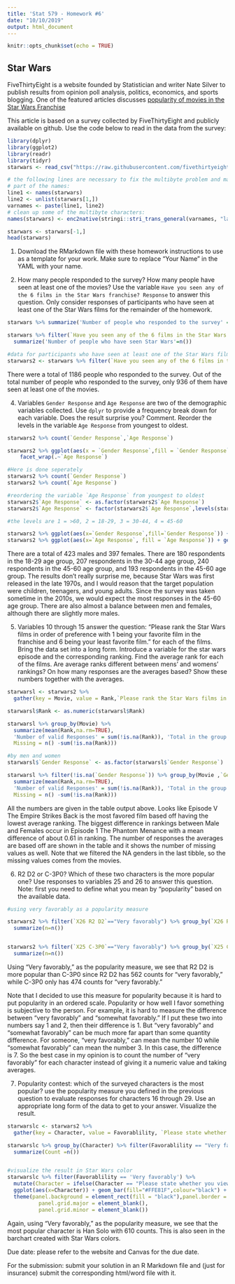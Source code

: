 ---
title: 'Stat 579 - Homework #6'
date: "10/10/2019"
output: html_document
---

```{r setup, include=FALSE}
knitr::opts_chunk$set(echo = TRUE)
```

## Star Wars

FiveThirtyEight is a website founded by Statistician and writer Nate Silver to publish results from  opinion poll analysis, politics, economics, and sports blogging.
One of the featured articles discusses [popularity of movies in the Star Wars Franchise](https://fivethirtyeight.com/features/americas-favorite-star-wars-movies-and-least-favorite-characters/)

This article is based on a survey collected by FiveThirtyEight and publicly available on github. Use the code below to read in the data from the survey:

```{r, message=FALSE, warning=FALSE}
library(dplyr)
library(ggplot2)
library(readr)
library(tidyr)
starwars <- read_csv("https://raw.githubusercontent.com/fivethirtyeight/data/master/star-wars-survey/StarWars.csv")

# the following lines are necessary to fix the multibyte problem and make proper names
# part of the names:
line1 <- names(starwars)
line2 <- unlist(starwars[1,])
varnames <- paste(line1, line2)
# clean up some of the multibyte characters:
names(starwars) <- enc2native(stringi::stri_trans_general(varnames, "latin-ascii"))

starwars <- starwars[-1,]
head(starwars)
```



1. Download the RMarkdown file with these homework instructions to use as a template for your work.
Make sure to replace "Your Name" in the YAML with your name.

3. How many people responded to the survey? How many people have seen at least one of the movies? Use the variable `Have you seen any of the 6 films in the Star Wars franchise? Response` to answer this question. Only consider responses of participants who have seen at least one of the Star Wars films for the remainder of the homework.

```{r}
starwars %>% summarize('Number of people who responded to the survey' = n())

starwars %>% filter(`Have you seen any of the 6 films in the Star Wars franchise? Response` == "Yes") %>%
  summarize('Number of people who have seen Star Wars'=n())

#data for participants who have seen at least one of the Star Wars films
starwars2 <- starwars %>% filter(`Have you seen any of the 6 films in the Star Wars franchise? Response` == "Yes")
```
There were a total of 1186 people who responded to the survey. Out of the total number of people who responded to the survey, only 936 of them have seen at least one of the movies.

4. Variables `Gender Response` and `Age Response` are two of the demographic variables collected. Use `dplyr` to provide a frequency break down for each variable. Does the result surprise you? Comment. Reorder the levels in the variable `Age Response` from youngest to oldest.

```{r}
starwars2 %>% count(`Gender Response`,`Age Response`)

starwars2 %>% ggplot(aes(x = `Gender Response`,fill = `Gender Response`)) +geom_bar() +
    facet_wrap(.~`Age Response`)

#Here is done seperately
starwars2 %>% count(`Gender Response`)
starwars2 %>% count(`Age Response`)

#reordering the variable `Age Response` from youngest to oldest
starwars2$`Age Response` <- as.factor(starwars2$`Age Response`)
starwars2$`Age Response` <- factor(starwars2$`Age Response`,levels(starwars2$`Age Response`)[c(2:4,1)])

#the levels are 1 = >60, 2 = 18-29, 3 = 30-44, 4 = 45-60

starwars2 %>% ggplot(aes(x=`Gender Response`,fill=`Gender Response`)) + geom_bar()
starwars2 %>% ggplot(aes(x=`Age Response`, fill = `Age Response`)) + geom_bar()
```

There are a total of 423 males and 397 females. There are 180 respondents in the 18-29 age group, 207 respondents in the 30-44 age group, 240 respondents in the 45-60 age group, and 193 respondents in the 45-60 age group. The results don't really surprise me, because Star Wars was first released in the late 1970s, and I would reason that the target population were children, teenagers, and young adults. Since the survey was taken sometime in the 2010s, we would expect the most responses in the 45-60 age group. There are also almost a balance between men and females, although there are slightly more males.


5. Variables 10 through 15 answer the question: "Please rank the Star Wars films in order of preference with 1 being your favorite film in the franchise and 6 being your least favorite film." for each of the films.
Bring the data set into a long form. Introduce a variable for the star wars episode and the corresponding ranking.
Find the average rank for each of the films. Are average ranks different between mens' and womens' rankings?
On how many responses are the averages based? Show these numbers together with the averages.

```{r}
starwarsl <- starwars2 %>%
  gather(key = Movie, value = Rank,`Please rank the Star Wars films in order of preference with 1 being your favorite film in the franchise and 6 being your least favorite film. Star Wars: Episode I  The Phantom Menace`:`X15 Star Wars: Episode VI Return of the Jedi`)

starwarsl$Rank <- as.numeric(starwarsl$Rank)

starwarsl %>% group_by(Movie) %>%
  summarize(mean(Rank,na.rm=TRUE),
  'Number of valid Responses' = sum(!is.na(Rank)), 'Total in the group' = n(),
  Missing = n() -sum(!is.na(Rank)))

#by men and women
starwarsl$`Gender Response` <- as.factor(starwarsl$`Gender Response`)

starwarsl %>% filter(!is.na(`Gender Response`)) %>% group_by(Movie ,`Gender Response`) %>%
  summarize(mean(Rank,na.rm=TRUE),
  'Number of valid Responses' = sum(!is.na(Rank)), 'Total in the group' = n(),
  Missing = n() -sum(!is.na(Rank)))
```

All the numbers are given in the table output above. Looks like Episode V The Empire Strikes Back is the most favored film based off having the lowest average ranking. The biggest difference in rankings between Male and Females occur in Episode 1 The Phantom Menance with a mean difference of about 0.61 in ranking. The number of responses the averages are based off are shown in the table and it shows the number of missing values as well. Note that we filtered the NA genders in the last tibble, so the missing values comes from the movies.

6. R2 D2 or C-3P0? Which of these two characters is the more popular one? Use responses to variables 25 and 26 to answer this question. Note: first you need to define what you mean by  "popularity" based on the available data.  

```{r}
#using very favorably as a popularity measure

starwars2 %>% filter(`X26 R2 D2`=="Very favorably") %>% group_by(`X26 R2 D2`) %>%  
  summarize(n=n())


starwars2 %>% filter(`X25 C-3P0`=="Very favorably") %>% group_by(`X25 C-3P0`) %>%  
  summarize(n=n())


```

Using "Very favorably," as the popularity measure, we see that R2 D2 is more popular than C-3P0 since R2 D2 has 562 counts for "very favorably," while C-3P0 only has 474 counts for "very favorably."

Note that I decided to use this measure for popularity because it is hard to put popularity in an ordered scale. Popularity or how well I favor something is subjective to the person. For example, it is hard to measure the difference between "very favorably" and "somewhat favorably." If I put these two into numbers say 1 and 2, then their difference is 1. But "very favorably" and "somewhat favorably" can be much more far apart than some quantity difference. For someone, "very favorably," can mean the number 10 while "somewhat favorably" can mean the number 3. In this case, the difference is 7. So the best case in my opinion is to count the number of "very favorably" for each character instead of giving it a numeric value and taking averages.


7. Popularity contest: which of the surveyed characters is the most popular? use the popularity measure you defined in the previous question to evaluate responses for characters 16 through 29. Use an appropriate long form of the data to get to your answer. Visualize the result.

```{r}
starwarslc <- starwars2 %>%
  gather(key = Character, value = Favorablility, `Please state whether you view the following characters favorably, unfavorably, or are unfamiliar with him/her. Han Solo`: `X29 Yoda`)

starwarslc %>% group_by(Character) %>% filter(Favorablility == "Very favorably") %>% 
  summarize(Count =n())


#visualize the result in Star Wars color
starwarslc %>% filter(Favorablility == 'Very favorably') %>% 
  mutate(Character = ifelse(Character == "Please state whether you view the following characters favorably, unfavorably, or are unfamiliar with him/her. Han Solo", "Han Solo",Character), Character = as.factor(Character)) %>% 
  ggplot(aes(x=Character)) + geom_bar(fill="#FFE81F",colour="black") + coord_flip() + theme_minimal() +
  theme(panel.background = element_rect(fill = "black"),panel.border = element_blank(),
          panel.grid.major = element_blank(),
          panel.grid.minor = element_blank())
```

Again, using "Very favorably," as the popularity measure, we see that the most popular character is Han Solo with 610 counts. This is also seen in the barchart created with Star Wars colors.

Due date: please refer to the website and Canvas for the due date.

For the submission: submit your solution in an R Markdown file and (just for insurance) submit the corresponding html/word file with it. 

